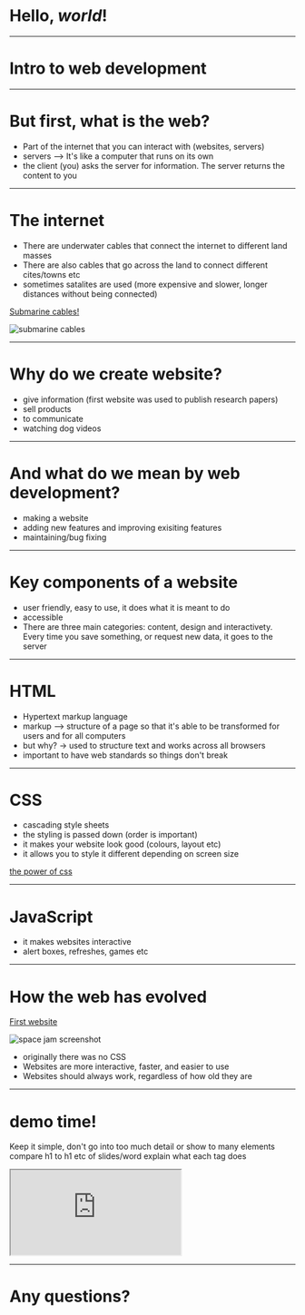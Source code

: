 

# Hello, *world*!

--- 

# Intro to web development

---
# But first, what is the web?
* Part of the internet that you can interact with (websites, servers)
* servers --> It's like a computer that runs on its own
* the client (you) asks the server for information. The server returns the content to you

---
# The internet

* There are underwater cables that connect the internet to different land masses
* There are also cables that go across the land to connect different cites/towns etc
* sometimes satalites are used (more expensive and slower, longer distances without being connected)

[Submarine cables!](https://www.submarinecablemap.com/#/)

<img src={submarine} alt="submarine cables" />

--- 

 # Why do we create website?

 * give information (first website was used to publish research papers)
 * sell products 
 * to communicate
 * watching dog videos

---
 
# And what do we mean by web development?

* making a website
* adding new features and improving exisiting features
* maintaining/bug fixing

---


# Key components of a website
* user friendly, easy to use, it does what it is meant to do
* accessible
* There are three main categories: content, design and interactivety. Every time you save something, or request new data, it goes to the server

---

# HTML
* Hypertext markup language
* markup --> structure of a page so that it's able to be transformed for users and for all computers
* but why? -> used to structure text and works across all browsers
* important to have web standards so things don't break

--- 

# CSS
* cascading style sheets
* the styling is passed down (order is important)
* it makes your website look good (colours, layout etc)
* it allows you to style it different depending on screen size

[the power of css](http://www.csszengarden.com/)

--- 

# JavaScript 

* it makes websites interactive
* alert boxes, refreshes, games etc

---


# How the web has evolved

[First website](https://worldwideweb.cern.ch/browser/)

<img src={spacejam} alt="space jam screenshot" />

* originally there was no CSS
* Websites are more interactive, faster, and easier to use
* Websites should always work, regardless of how old they are 

---

# demo time!

Keep it simple, don't go into too much detail or show to many elements
compare h1 to h1 etc of slides/word
explain what each tag does

<iframe
  src="https://codesandbox.io/embed/confident-wilson-w36i2?fontsize=14&hidenavigation=1&theme=dark&module=index.html"
  style={{width:"100%", height:"500px", border:0, borderRadius: "4px", overflow:"hidden"}}
  title="confident-wilson-w36i2"
  allow="accelerometer; ambient-light-sensor; camera; encrypted-media; geolocation; gyroscope; hid; microphone; midi; payment; usb; vr"
  sandbox="allow-forms allow-modals allow-popups allow-presentation allow-same-origin allow-scripts"
></iframe>

--- 

# Any questions?